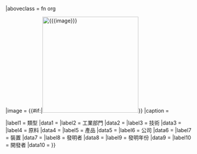 {{Infobox
|bodyclass    = vcard
|above        = {{{name|{{PAGENAME}}}}}
|aboveclass   = fn org

|image        = {{#if:{{{image|}}}|[[Image:{{{image}}}|260px]]}}
|caption      = {{{caption|}}}

|label1  = 類型
|data1   = {{{type|}}}
|label2  = 工業部門
|data2   = {{{sector|}}}
|label3  = 技術
|data3   = {{{technologies|}}}
|label4  = 原料
|data4   = {{{feedstock|}}}
|label5  = 產品
|data5   = {{{product|}}}
|label6  = 公司
|data6   = {{{companies|}}}
|label7  = 裝置
|data7   = {{{facility|}}}
|label8  = 發明者
|data8   = {{{inventor|}}}
|label9  = 發明年份
|data9   = {{{year|}}}
|label10  = 開發者
|data10   = {{{developer|}}}
}}<noinclude>
{{documentation}}
</noinclude>